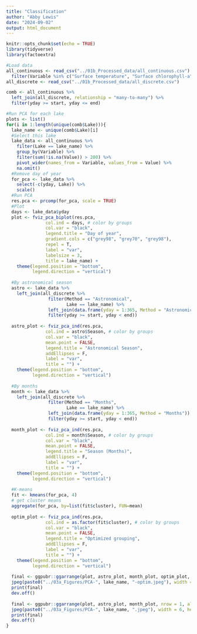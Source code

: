 ```yaml
---
title: "Classification"
author: "Abby Lewis"
date: "2024-09-02"
output: html_document
---
```



```r
knitr::opts_chunk$set(echo = TRUE)
library(tidyverse)
library(factoextra)

#Load data
all_continuous <- read_csv("../01b_Processed_data/all_continuous.csv") %>%
  filter(Variable %in% c("Surface temperature", "Surface chlorophyll-a", "Bottom-water DO", "Air temperature", "Solar radiation", "Epi-hypo dens. difference"))
all_discrete <- read_csv("../01b_Processed_data/all_discrete.csv")
```

```r
comb <- all_continuous %>%
  left_join(all_discrete, relationship = "many-to-many") %>%
  filter(yday >= start, yday <= end) 

#Run PCA for each lake
plots <- list()
for(i in 1:length(unique(comb$Lake))){
  lake_name <- unique(comb$Lake)[i]
  #Select this lake
  lake_data <- all_continuous %>%
    filter(Lake == lake_name) %>%
    group_by(Variable) %>%
    filter(sum(!is.na(Value)) > 200) %>%
    pivot_wider(names_from = Variable, values_from = Value) %>%
    na.omit()
  #Remove day of year
  for_pca <- lake_data %>%
    select(-c(yday, Lake)) %>%
    scale()
  #Run PCA
  res.pca <- prcomp(for_pca, scale = TRUE)
  #Plot
  days <- lake_data$yday
  plot <- fviz_pca_biplot(res.pca,
               col.ind = days, # color by groups
               col.var = "black",
               legend.title = "Day of year",
               gradient.cols = c("grey98", "grey70", "grey98"),
               repel = T,
               label = "var",
               labelsize = 3,
               title = lake_name) +
    theme(legend.position = "bottom",
          legend.direction = "vertical")
  
  #By astronomical season
  astro <- lake_data %>%
    left_join(all_discrete %>%
                filter(Method == "Astronomical",
                       Lake == lake_name) %>%
                left_join(data.frame(yday = 1:365, Method = "Astronomical")) %>%
                filter(yday >= start, yday < end))
  
  astro_plot <- fviz_pca_ind(res.pca,
               col.ind = astro$Season, # color by groups
               col.var = "black",
               mean.point = FALSE,
               legend.title = "Astronomical Season",
               addEllipses = F,
               label = "var",
               title = "") +
    theme(legend.position = "bottom",
          legend.direction = "vertical")
  
  #By months
  month <- lake_data %>%
    left_join(all_discrete %>%
                filter(Method == "Months",
                       Lake == lake_name) %>%
                left_join(data.frame(yday = 1:365, Method = "Months")) %>%
                filter(yday >= start, yday < end))
  
  month_plot <- fviz_pca_ind(res.pca,
               col.ind = month$Season, # color by groups
               col.var = "black",
               mean.point = FALSE,
               legend.title = "Season (Months)",
               addEllipses = F,
               label = "var",
               title = "") +
    theme(legend.position = "bottom",
          legend.direction = "vertical")
  
  #K-means
  fit <- kmeans(for_pca, 4)
  # get cluster means
  aggregate(for_pca, by=list(fit$cluster), FUN=mean)
  
  optim_plot <- fviz_pca_ind(res.pca,
               col.ind = as.factor(fit$cluster), # color by groups
               col.var = "black",
               mean.point = FALSE,
               legend.title = "Optimized grouping",
               addEllipses = F,
               label = "var",
               title = "") +
    theme(legend.position = "bottom",
          legend.direction = "vertical")
  
  final <- ggpubr::ggarrange(plot, astro_plot, month_plot, optim_plot, nrow = 1, align = "hv")
  jpeg(paste0("../03a_Figures/PCA-", lake_name, "-optim.jpeg"), width = 8, height = 4, units = "in", res = 300)
  print(final)
  dev.off()
  
  final <- ggpubr::ggarrange(plot, astro_plot, month_plot, nrow = 1, align = "hv")
  jpeg(paste0("../03a_Figures/PCA-", lake_name, ".jpeg"), width = 6, height = 4, units = "in", res = 300)
  print(final)
  dev.off()
}
```

